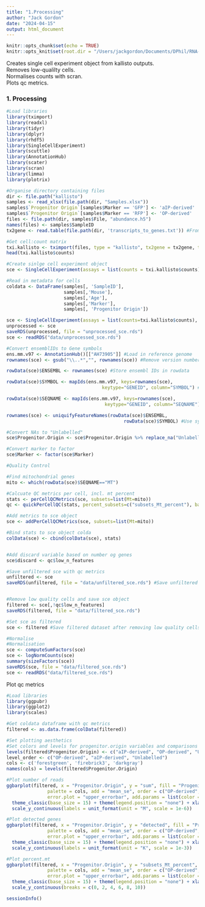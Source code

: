 ```yaml
---
title: "1.Processing"
author: "Jack Gordon"
date: "2024-04-15"
output: html_document
---
```


```r
knitr::opts_chunk$set(echo = TRUE)
knitr::opts_knit$set(root.dir = "/Users/jackgordon/Documents/DPhil/RNA-Sequencing/Patch-seq")
```


Creates single cell experiment object from kallisto outputs.\
Removes low-qualilty cells.\
Normalises counts with scran.\
Plots qc metrics.\

### 1. Processing

```r
#Load libraries
library(tximport)
library(readxl)
library(tidyr)
library(dplyr)
library(rhdf5)
library(SingleCellExperiment)
library(scuttle)
library(AnnotationHub)
library(scater)
library(scran)
library(limma)
library(plotrix)

#Organise directory containing files
dir <- file.path("kallisto")
samples <- read_xlsx(file.path(dir, "Samples.xlsx"))
samples$`Progenitor Origin`[samples$Marker == 'GFP'] <- 'aIP-derived'
samples$`Progenitor Origin`[samples$Marker == 'RFP'] <- 'OP-derived'
files <- file.path(dir, samples$File, "abundance.h5")
names(files) <- samples$SampleID
tx2gene <- read.table(file.path(dir, 'transcripts_to_genes.txt')) #From https://github.com/pachterlab/kallisto-transcriptome-indices/releases

#Get cell:count matrix
txi.kallisto <- tximport(files, type = "kallisto", tx2gene = tx2gene, txOut = FALSE)
head(txi.kallisto$counts)

#Create sinlge cell experiment object
sce <- SingleCellExperiment(assays = list(counts = txi.kallisto$counts))

#Read in metadata for cells
coldata <- DataFrame(samples[, 'SampleID'],
                     samples[,'Mouse'],
                     samples[,'Age'],
                     samples[,'Marker'], 
                     samples[, 'Progenitor Origin'])

sce <- SingleCellExperiment(assays = list(counts=txi.kallisto$counts), colData=coldata)
unprocessed <- sce
saveRDS(unprocessed, file = "unprocessed_sce.rds")
sce <- readRDS("data/unprocessed_sce.rds")

#Convert ensemblIDs to Gene symbols
ens.mm.v97 <- AnnotationHub()[["AH73905"]] #Load in reference genome
rownames(sce) <- gsub("\\..*","", rownames(sce)) #Remove version number (after .) in ENSEMBL IDs

rowData(sce)$ENSEMBL <- rownames(sce) #Store ensembl IDs in rowdata

rowData(sce)$SYMBOL <- mapIds(ens.mm.v97, keys=rownames(sce),
                                   keytype="GENEID", column="SYMBOL") #Store gene symbols in rowdata

rowData(sce)$SEQNAME <- mapIds(ens.mm.v97, keys=rownames(sce),
                                    keytype="GENEID", column="SEQNAME") #Store seqname in rowdata

rownames(sce) <- uniquifyFeatureNames(rowData(sce)$ENSEMBL, 
                                           rowData(sce)$SYMBOL) #Use symbol as rowname unless only ensembl available

#Convert NAs to "Unlabelled"
sce$Progenitor.Origin <- sce$Progenitor.Origin %>% replace_na("Unlabelled") 

#Convert marker to factor
sce$Marker <- factor(sce$Marker)

#Quality Control

#Find mitochondrial genes
mito <- which(rowData(sce)$SEQNAME=="MT")

#Calcuate QC metrics per cell, incl. mt percent
stats <- perCellQCMetrics(sce, subsets=list(Mt=mito))
qc <- quickPerCellQC(stats, percent_subsets=c("subsets_Mt_percent"), batch=sce$Marker)

#Add metrics to sce object
sce <- addPerCellQCMetrics(sce, subsets=list(Mt=mito))

#Bind stats to sce object colda
colData(sce) <- cbind(colData(sce), stats)


#Add discard variable based on number og genes
sce$discard <- qc$low_n_features 

#Save unfiltered sce with qc metrics
unfiltered <- sce 
saveRDS(unfiltered, file = "data/unfiltered_sce.rds") #Save unfiltered dataset after adding QC info


#Remove low quality cells and save sce object
filtered <- sce[,!qc$low_n_features]
saveRDS(filtered, file = "data/filtered_sce.rds")

#Set sce as filtered
sce <- filtered #Save filtered dataset after removing low quality cells

#Normalise
#Normalisation
sce <- computeSumFactors(sce)
sce <- logNormCounts(sce)
summary(sizeFactors(sce))
saveRDS(sce, file = "data/filtered_sce.rds")
sce <- readRDS("data/filtered_sce.rds")
```

Plot qc metrics

```r
#Load libraries
library(ggpubr)
library(ggplot2)
library(scales)

#Get coldata dataframe with qc metrics
filtered <- as.data.frame(colData(filtered))

#Set plotting aesthetics
#Set colors and levels for progenitor.origin variables and comparisons for stat_summary
levels(filtered$Progenitor.Origin) <- c("aIP-derived", "OP-derived", "Unlabelled")
level_order <- c("OP-derived", "aIP-derived", "Unlabelled")
cols <- c('forestgreen', 'firebrick3', 'darkgray')
names(cols) = levels(filtered$Progenitor.Origin)

#Plot number of reads
ggbarplot(filtered, x = "Progenitor.Origin", y = "sum", fill = "Progenitor.Origin", 
               palette = cols, add = "mean_se", order = c("OP-derived", "aIP-derived", "Unlabelled"),
               error.plot = "upper_errorbar", add.params = list(color = "black", alpha = 0.5)) +
  theme_classic(base_size = 15) + theme(legend.position = "none") + xlab("") + ylab("Mapped Reads (millions)") +
  scale_y_continuous(labels = unit_format(unit = "M", scale = 1e-6))

#Plot detected genes
ggbarplot(filtered, x = "Progenitor.Origin", y = "detected", fill = "Progenitor.Origin", 
               palette = cols, add = "mean_se", order = c("OP-derived", "aIP-derived", "Unlabelled"),
               error.plot = "upper_errorbar", add.params = list(color = "black", alpha = 0.5)) +
  theme_classic(base_size = 15) + theme(legend.position = "none") + xlab("") + ylab("Detected Genes (thousands)") +
  scale_y_continuous(labels = unit_format(unit = "K", scale = 1e-3)) 

#Plot percent.mt
ggbarplot(filtered, x = "Progenitor.Origin", y = "subsets_Mt_percent", fill = "Progenitor.Origin", 
               palette = cols, add = "mean_se", order = c("OP-derived", "aIP-derived", "Unlabelled"),
               error.plot = "upper_errorbar", add.params = list(color = "black", alpha = 0.5)) +
  theme_classic(base_size = 15) + theme(legend.position = "none") + xlab("") + ylab("Mitochondrial Reads (%)") +
  scale_y_continuous(breaks = c(0, 2, 4, 6, 8, 10)) 

```

```r
sessionInfo()
```

